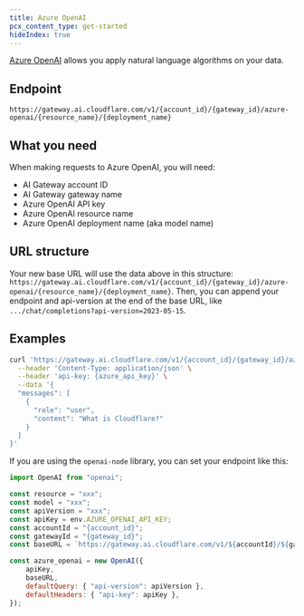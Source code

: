 ```yaml
---
title: Azure OpenAI
pcx_content_type: get-started
hideIndex: true
---
```


[Azure OpenAI](https://azure.microsoft.com/en-gb/products/ai-services/openai-service/) allows you apply natural language algorithms on your data.

## Endpoint

`https://gateway.ai.cloudflare.com/v1/{account_id}/{gateway_id}/azure-openai/{resource_name}/{deployment_name}`

## What you need

When making requests to Azure OpenAI, you will need:

- AI Gateway account ID
- AI Gateway gateway name
- Azure OpenAI API key
- Azure OpenAI resource name
- Azure OpenAI deployment name (aka model name)

## URL structure

Your new base URL will use the data above in this structure: `https://gateway.ai.cloudflare.com/v1/{account_id}/{gateway_id}/azure-openai/{resource_name}/{deployment_name}`. Then, you can append your endpoint and api-version at the end of the base URL, like `.../chat/completions?api-version=2023-05-15`.

## Examples

```bash title="Example fetch request"
curl 'https://gateway.ai.cloudflare.com/v1/{account_id}/{gateway_id}/azure-openai/{resource_name}/{deployment_name}/chat/completions?api-version=2023-05-15' \
  --header 'Content-Type: application/json' \
  --header 'api-key: {azure_api_key}' \
  --data '{
  "messages": [
    {
      "role": "user",
      "content": "What is Cloudflare?"
    }
  ]
}'
```

If you are using the `openai-node` library, you can set your endpoint like this:

```js title="JavaScript"
import OpenAI from "openai";

const resource = "xxx";
const model = "xxx";
const apiVersion = "xxx";
const apiKey = env.AZURE_OPENAI_API_KEY;
const accountId = "{account_id}";
const gatewayId = "{gateway_id}";
const baseURL = `https://gateway.ai.cloudflare.com/v1/${accountId}/${gatewayId}/azure-openai/${resource}/${model}`;

const azure_openai = new OpenAI({
	apiKey,
	baseURL,
	defaultQuery: { "api-version": apiVersion },
	defaultHeaders: { "api-key": apiKey },
});
```
